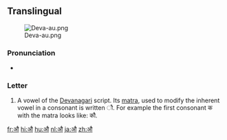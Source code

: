 {{Devanagari character info|hex=914|name=DEVANAGARI LETTER AU}}
==Translingual==
[[File:Deva-au.png|thumb]]

===Pronunciation===
* {{IPA|/ɔː/|/aʊ/|/əʊ/|lang=mul}}

===Letter===
{{mul-Deva|au}}

# A vowel of the [[Devanagari]] script.  Its [[matra]], used to modify the inherent vowel in a consonant is written &#x094C;.  For example the first consonant क with the matra looks like: कौ.

[[fr:औ]]
[[hi:औ]]
[[hu:औ]]
[[nl:औ]]
[[ja:औ]]
[[zh:औ]]